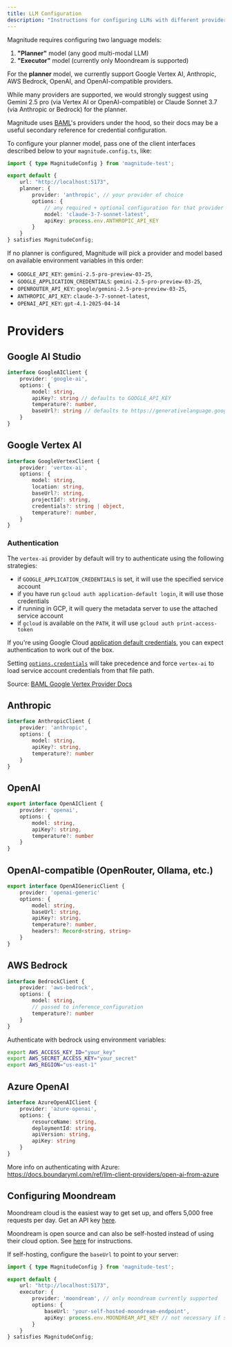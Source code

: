 ```yaml
---
title: LLM Configuration
description: "Instructions for configuring LLMs with different providers"
---
```


Magnitude requires configuring two language models:
1. **"Planner"** model (any good multi-modal LLM)
2. **"Executor"** model (currently only Moondream is supported)


For the **planner** model, we currently support Google Vertex AI, Anthropic, AWS Bedrock, OpenAI, and OpenAI-compatible providers.

<Info>While many providers are supported, we would strongly suggest using Gemini 2.5 pro (via Vertex AI or OpenAI-compatible) or Claude Sonnet 3.7 (via Anthropic or Bedrock) for the planner.</Info>

<Info>Magnitude uses [BAML](https://docs.boundaryml.com/ref/llm-client-providers/overview)'s providers under the hood, so their docs may be a useful secondary reference for credential configuration.</Info>

To configure your planner model, pass one of the client interfaces described below to your `magnitude.config.ts`, like:
```typescript
import { type MagnitudeConfig } from 'magnitude-test';

export default {
    url: "http://localhost:5173",
    planner: {
        provider: 'anthropic', // your provider of choice
        options: {
            // any required + optional configuration for that provider
            model: 'claude-3-7-sonnet-latest',
            apiKey: process.env.ANTHROPIC_API_KEY
        }
    }
} satisfies MagnitudeConfig;
```

If no planner is configured, Magnitude will pick a provider and model based on available environment variables in this order:
- `GOOGLE_API_KEY`: `gemini-2.5-pro-preview-03-25`,
- `GOOGLE_APPLICATION_CREDENTIALS`: `gemini-2.5-pro-preview-03-25`,
- `OPENROUTER_API_KEY`: `google/gemini-2.5-pro-preview-03-25`,
- `ANTHROPIC_API_KEY`: `claude-3-7-sonnet-latest`,
- `OPENAI_API_KEY`: `gpt-4.1-2025-04-14`

# Providers

## Google AI Studio
```typescript
interface GoogleAIClient {
    provider: 'google-ai',
    options: {
        model: string,
        apiKey?: string // defaults to GOOGLE_API_KEY
        temperature?: number,
        baseUrl?: string // defaults to https://generativelanguage.googleapis.com/v1beta
    }
}
```

## Google Vertex AI

```typescript
interface GoogleVertexClient {
    provider: 'vertex-ai',
    options: {
        model: string,
        location: string,
        baseUrl?: string,
        projectId?: string,
        credentials?: string | object,
        temperature?: number,
    }
}
```

### Authentication

The `vertex-ai` provider by default will try to authenticate using the following strategies:

- if `GOOGLE_APPLICATION_CREDENTIALS` is set, it will use the specified service account
- if you have run `gcloud auth application-default login`, it will use those credentials
- if running in GCP, it will query the metadata server to use the attached service account
- if `gcloud` is available on the `PATH`, it will use `gcloud auth print-access-token`

If you're using Google Cloud [application default
credentials](https://cloud.google.com/docs/authentication/application-default-credentials), you
can expect authentication to work out of the box.

Setting [`options.credentials`](#credentials) will take precedence and force `vertex-ai` to load
service account credentials from that file path.

<Info>Source: [BAML Google Vertex Provider Docs](https://docs.boundaryml.com/ref/llm-client-providers/google-vertex#authentication)</Info>


## Anthropic

```typescript
interface AnthropicClient {
    provider: 'anthropic',
    options: {
        model: string,
        apiKey?: string,
        temperature?: number
    }   
}
```

## OpenAI
```typescript
export interface OpenAIClient {
    provider: 'openai',
    options: {
        model: string,
        apiKey?: string,
        temperature?: number
    }
}
```

## OpenAI-compatible (OpenRouter, Ollama, etc.)

```typescript
export interface OpenAIGenericClient {
    provider: 'openai-generic'
    options: {
        model: string,
        baseUrl: string,
        apiKey?: string,
        temperature?: number,
        headers?: Record<string, string>
    }
}
```

## AWS Bedrock

```typescript
interface BedrockClient {
    provider: 'aws-bedrock',
    options: {
        model: string,
        // passed to inference_configuration
        temperature?: number
    }   
}
```

Authenticate with bedrock using environment variables:
```sh
export AWS_ACCESS_KEY_ID="your_key"
export AWS_SECRET_ACCESS_KEY="your_secret"
export AWS_REGION="us-east-1"
```

## Azure OpenAI

```typescript
interface AzureOpenAIClient {
    provider: 'azure-openai',
    options: {
        resourceName: string,
        deploymentId: string,
        apiVersion: string,
        apiKey: string
    }
}
```
<Info>More info on authenticating with Azure: https://docs.boundaryml.com/ref/llm-client-providers/open-ai-from-azure</Info>

## Configuring Moondream

Moondream cloud is the easiest way to get set up, and offers 5,000 free requests per day. Get an API key [here](https://moondream.ai/c/cloud/api-keys).

Moondream is open source and can also be self-hosted instead of using their cloud option. See [here](https://moondream.ai/c/moondream-server) for instructions.

If self-hosting, configure the `baseUrl` to point to your server:

```typescript
import { type MagnitudeConfig } from 'magnitude-test';

export default {
    url: "http://localhost:5173",
    executor: {
        provider: 'moondream', // only moondream currently supported
        options: {
            baseUrl: 'your-self-hosted-moondream-endpoint',
            apiKey: process.env.MOONDREAM_API_KEY // not necessary if self-hosted
        }
    }
} satisfies MagnitudeConfig;
```
